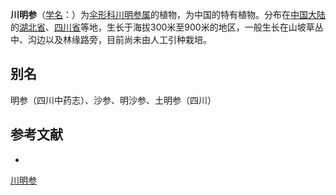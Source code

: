 {{NoteTA|G1=LS}}
{{Speciesbox
| name = 川明参
| status = 
| status_system = 
| image = 
| genus = Chuanminshen
| species = violaceum
| authority = Sheh et Shan
}}

'''川明参'''（[[学名|学名]]：{{lang|la|''Chuanminshen violaceum''}}）为[[伞形科|伞形科]][[川明参属|川明参属]]的植物，为中国的特有植物。分布在[[中国大陆|中国大陆]]的[[湖北省|湖北省]]、[[四川省|四川省]]等地，生长于海拔300米至900米的地区，一般生长在山坡草丛中、沟边以及林缘路旁，目前尚未由人工引种栽培。

== 别名 ==
明参（四川中药志）、沙参、明沙参、土明参（四川）

== 参考文献 ==
<div class="references-small">
* {{cite web| url =http://www.bioinfo.cn/db05/KmzwSpecies.php?action=view&id=22724| title =川明参| work =《中国高等植物数据库全库》| publisher =中国科学院微生物研究所| author =昆明植物研究所| accessdate =2009-02-25}}{{dead link|date=2017年12月 |bot=InternetArchiveBot |fix-attempted=yes }}
</div>
{{Taxonbar|from=Q11055293}}

[[Category:川明参属|川明参]]


{{Apiales-stub}}
